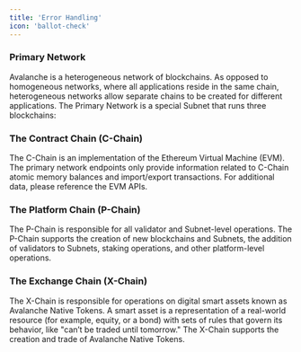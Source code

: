 ```yaml
---
title: 'Error Handling'
icon: 'ballot-check'
---
```


### Primary Network ###
Avalanche is a heterogeneous network of blockchains. As opposed to homogeneous networks, where all applications reside in the same chain, heterogeneous networks allow separate chains to be created for different applications. The Primary Network is a special Subnet that runs three blockchains:

### The Contract Chain (C-Chain) ###
The C-Chain is an implementation of the Ethereum Virtual Machine (EVM). The primary network endpoints only provide information related to C-Chain atomic memory balances and import/export transactions. For additional data, please reference the EVM APIs.

### The Platform Chain (P-Chain) ###
The P-Chain is responsible for all validator and Subnet-level operations. The P-Chain supports the creation of new blockchains and Subnets, the addition of validators to Subnets, staking operations, and other platform-level operations.

### The Exchange Chain (X-Chain) ###
The X-Chain is responsible for operations on digital smart assets known as Avalanche Native Tokens. A smart asset is a representation of a real-world resource (for example, equity, or a bond) with sets of rules that govern its behavior, like "can’t be traded until tomorrow." The X-Chain supports the creation and trade of Avalanche Native Tokens.

